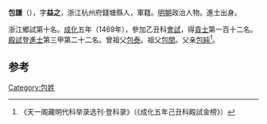 '''包謙'''（{{bd|1434年||？}}），字'''益之'''，浙江杭州府錢塘縣人，軍籍。[[明朝|明朝]]政治人物。進士出身。

浙江鄉試第十名。[[成化|成化]]五年（1469年），參加乙丑科[[會試|會試]]，得[[貢士|貢士]]第一百十二名。[[殿試|殿試]]登[[進士|進士]]第三甲第二十二名。曾祖父[[包泰|包泰]]。祖父[[包閏|包閏]]。父亲[[包純|包純]]<ref>《天一阁藏明代科举录选刊·登科录》（《成化五年己丑科殿試金榜》）</ref>。

==参考==
{{reflist}}
{{明朝人物小作品}}
{{成化五年己丑科殿試金榜}}

[[Category:包姓|Category:包姓]]